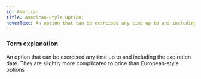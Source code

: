 ```yaml
---
id: American
title: American-Style Option: 
hoverText: An option that can be exercised any time up to and including the expiration date.
---
```


### Term explanation

An option that can be exercised any time up to and including the expiration date. They are slightly more complicated to price than European-style options